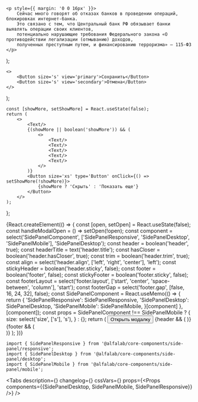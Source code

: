 



<Meta
    title='Компоненты/SidePanel'
/>

    <p style={{ margin: '0 0 16px' }}>
        Сейчас много говорят об отказах банков в проведении операций, блокировках интернет-банка.
        Это связано с тем, что Центральный банк РФ обязывает банки выявлять операции своих клиентов,
        потенциально нарушающие требования Федерального закона «О противодействии легализации (отмыванию) доходов,
        полученных преступным путем, и финансированию терроризма» — 115-ФЗ
    </p>
);

    <>
        <Button size='s' view='primary'>Сохранить</Button>
        <Button size='s' view='secondary'>Отмена</Button>
    </>
);

    const [showMore, setShowMore] = React.useState(false);
    return (
        <>
            <Text/>
            {(showMore || boolean('showMore')) && (
                <>
                    <Text/>
                    <Text/>
                    <Text/>
                    <Text/>
                    <Text/>
                </>
            )}
            <Button size='xs' type='Button' onClick={() => setShowMore(!showMore)}>
                {showMore ? 'Скрыть' : 'Показать еще'}
            </Button>
        </>
    );
};

<Story name='SidePanel'>
    {React.createElement(() => {
        const [open, setOpen] = React.useState(false);
        const handleModalOpen = () => setOpen(!open);
        const component = select('SidePanelComponent', ['SidePanelResponsive', 'SidePanelDesktop', 'SidePanelMobile'], 'SidePanelDesktop');
        const header = boolean('header', true);
        const headerTitle = text('header.title');
        const hasCloser = boolean('header.hasCloser', true);
        const trim = boolean('header.trim', true);
        const align = select('header.align', ['left', 'right', 'center'], 'left');
        const stickyHeader = boolean('header.sticky', false);
        const footer = boolean('footer', false);
        const stickyFooter = boolean('footer.sticky', false);
        const footerLayout = select('footer.layout', ['start', 'center', 'space-between', 'column'], 'start');
        const footerGap = select('footer.gap', [false, 16, 24, 32], false);
        const SidePanelComponent = React.useMemo(() => {
            return {
                'SidePanelResponsive': SidePanelResponsive,
                'SidePanelDesktop': SidePanelDesktop,
                'SidePanelMobile': SidePanelMobile,
            }[component]
        }, [component]);
        const props = SidePanelComponent !== SidePanelMobile ? {
            size: select('size', ['s'], 's'),
        } : {};
        return (
            <React.Fragment>
                <Button type='button' size='xs' onClick={handleModalOpen}>Открыть модалку</Button>
                <SidePanelComponent
                    open={open || boolean('open')}
                    onClose={handleModalOpen}
                    keepMounted={boolean('keepMounted', false)}
                    {...props}
                >
                    {header && (
                        <SidePanelComponent.Header
                            sticky={stickyHeader}
                            hasCloser={hasCloser}
                            title={headerTitle}
                            trim={trim}
                            align={align}
                        />
                    )}
                    <SidePanelComponent.Content>
                        <Content />
                    </SidePanelComponent.Content>
                    {footer && (
                        <SidePanelComponent.Footer sticky={stickyFooter} layout={footerLayout} gap={footerGap}>
                            <Footer />
                        </SidePanelComponent.Footer>
                    )}
                </SidePanelComponent>
            </React.Fragment>
        );
    })}
</Story>



<!-- Docs -->

<ComponentHeader
    name='SidePanel'
    version={version}
    package='@alfalab/core-components/side-panel'
    stage={1}
/>


```tsx
import { SidePanelResponsive } from '@alfalab/core-components/side-panel/responsive';
import { SidePanelDesktop } from '@alfalab/core-components/side-panel/desktop';
import { SidePanelMobile } from '@alfalab/core-components/side-panel/mobile';
```

<Tabs
    description={<Description />}
    changelog={<Changelog />}
    cssVars={<CssVars css={vars} />}
    props={<Props components={{SidePanelDesktop, SidePanelMobile, SidePanelResponsive}} />}
/>
